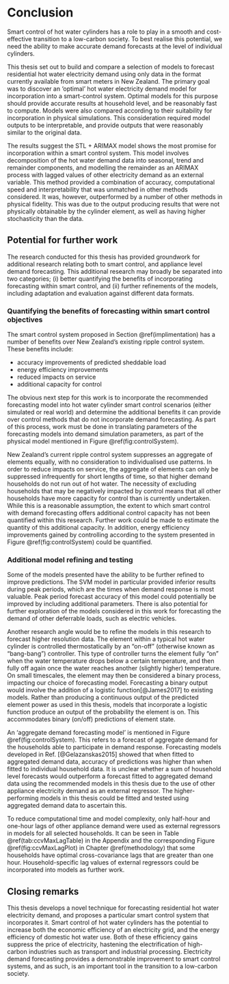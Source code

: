 # Conclusion {#conclusion}

Smart control of hot water cylinders has a role to play in a smooth and cost-effective transition to a low-carbon society.
To best realise this potential, we need the ability to make accurate demand forecasts at the level of individual cylinders.

This thesis set out to build and compare a selection of models to forecast residential hot water electricity demand using only data in the format currently available from smart meters in New Zealand. The primary goal was to discover an 'optimal' hot water electricity demand model for incorporation into a smart-control system. Optimal models for this purpose should provide accurate results at household level, and be reasonably fast to compute.
Models were also compared according to their suitability for incorporation in physical simulations. This consideration required model outputs to be interpretable, and provide outputs that were reasonably similar to the original data.

The results suggest the STL + ARIMAX model shows the most promise for incorporation within a smart control system. 
This model involves decomposition of the hot water demand data into seasonal, trend and remainder components, and modelling the remainder as an ARIMAX process with lagged values of other electricity demand as an external variable. 
This method provided a combination of accuracy, computational speed and interpretability that was unmatched in other methods considered. 
It was, however, outperformed by a number of other methods in physical fidelity. 
This was due to the output producing results that were not physically obtainable by the cylinder element, as well as having higher stochasticity than the data. 

## Potential for further work 

The research conducted for this thesis has provided groundwork for additional research relating both to smart control, and appliance level demand forecasting. This additional research may broadly be separated into two categories; 
(i) better quantifying the benefits of incorporating forecasting within smart control, and 
(ii) further refinements of the models, including adaptation and evaluation against different data formats.


### Quantifying the benefits of forecasting within smart control objectives

The smart control system proposed in Section \@ref(implimentation) has a number of benefits over New Zealand's existing ripple control system. 
These benefits include: 

* accuracy improvements of predicted sheddable load
* energy efficiency improvements
* reduced impacts on service
* additional capacity for control

The obvious next step for this work is to incorporate the recommended forecasting model into hot water cylinder smart control scenarios (either simulated or real world) and determine the additional benefits it can provide over control methods that do not incorporate demand forecasting.
As part of this process, work must be done in translating parameters of the forecasting models into demand simulation parameters, as part of the physical model mentioned in Figure \@ref(fig:controlSystem).

New Zealand's current ripple control system suppresses an aggregate of elements equally, with no consideration to individualised use patterns.
In order to reduce impacts on service, the aggregate of elements can only be suppressed infrequently for short lengths of time, so that higher demand households do not run out of hot water.
The necessity of excluding households that may be negatively impacted by control means that all other households have more capacity for control than is currently undertaken.
While this is a reasonable assumption, the extent to which smart control with demand forecasting offers additional control capacity has not been quantified within this research.
Further work could be made to estimate the quantity of this additional capacity.
In addition, energy efficiency improvements gained by controlling according to the system presented in Figure \@ref(fig:controlSystem) could be quantified.

### Additional model refining and testing

Some of the models presented have the ability to be further refined to improve predictions.
The SVM model in particular provided inferior results during peak periods, which are the times when demand response is most valuable.
Peak period forecast accuracy of this model could potentially be improved by including additional parameters.
There is also potential for further exploration of the models considered in this work for forecasting the demand of other deferrable loads, such as electric vehicles.

Another research angle would be to refine the models in this research to forecast higher resolution data.
The element within a typical hot water cylinder is controlled thermostatically by an "on-off" (otherwise known as "bang-bang") controller. This type of controller turns the element fully "on" when the water temperature drops below a certain temperature, and then fully off again once the water reaches another (slightly higher) temperature.
On small timescales, the element may then be considered a binary process, impacting our choice of forecasting model. 
Forecasting a binary output would involve the addition of a logistic function[@James2017] to existing models. Rather than producing a continuous output of the predicted element power as used in this thesis, models that incorporate a logistic function produce an output of the probability the element is on. This accommodates binary (on/off) predictions of element state.

An 'aggregate demand forecasting model' is mentioned in Figure \@ref(fig:controlSystem). This refers to a forecast of aggregate demand for the households able to participate in demand response. 
Forecasting models developed in Ref. [@Gelazanskas2015] showed that when fitted to aggregated demand data, accuracy of predictions was higher than when fitted to individual household data.
It is unclear whether a sum of household level forecasts would outperform a forecast fitted to aggregated demand data using the recommended models in this thesis due to the use of other appliance electricity demand as an external regressor. 
The higher-performing models in this thesis could be fitted and tested using aggregated demand data to ascertain this.

To reduce computational time and model complexity, only half-hour and one-hour lags of other appliance demand were used as external regressors in models for all selected households.
It can be seen in Table \@ref(tab:ccvMaxLagTable) in the Appendix and the corresponding Figure \@ref(fig:ccvMaxLagPlot) in Chapter \@ref(methodology) that some households have optimal cross-covariance lags that are greater than one hour. Household-specific lag values of external regressors could be incorporated into models as further work.

## Closing remarks

This thesis develops a novel technique for forecasting residential hot water electricity demand, and proposes a particular smart control system that incorporates it.
Smart control of hot water cylinders has the potential to increase both the economic efficiency of an electricity grid, and the energy efficiency of domestic hot water use.
Both of these efficiency gains suppress the price of electricity, hastening the electrification of high-carbon industries such as transport and industrial processing.
Electricity demand forecasting provides a demonstrable improvement to smart control systems, and as such, is an important tool in the transition to a low-carbon society.


<!--
### Generalised additive models
_One article used this method. Was quite involved to describe and build, ran out of time. Not sure if worth mentioning_

Another prediction method that is used for electricity demand forecasting is _generalized additive models_. These...

### Exponential smoothing
_Again, one article used this method. Didn't get around to incorporating but this one should actually be quite easy to include if you consider it worthwhile._

Another forecasting model referred to within the literature is exponential smoothing. This method is generally regarded as performing similarly to ARIMA modelling, but can outperform ARIMA in forecasts of extremely stochastic data.


-->

<!--
Despite the reasonable forecasting accuracy of the vector autoregression method above, the model diverges from physical reality in two crucial ways. First, the model is fitted using ordinary least squares, with no regard for maintaining the forcasted demand to be greater than zero.

In addition, vector autoregression assumes continuity of the process. While the half-hour data (being actually 30 minute averages of 1 minute data) appears roughly continuous, the 1 minute data shows the element is essentially a discrete process, with the element either being fully on or fully off.
-->
